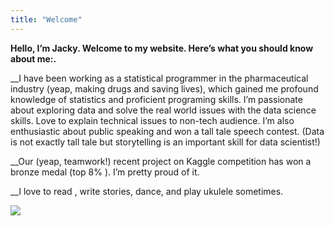 ```yaml
---
title: "Welcome"
---
```





__Hello, I'm Jacky.  Welcome to  my website.  Here’s what you should know about me:.__
 
__I have been working as a statistical programmer in the pharmaceutical  industry (yeap, making drugs and saving lives), which gained me profound knowledge of statistics and proficient programing skills. I'm passionate about exploring data and solve the real world issues with the data science skills. Love to explain technical issues to non-tech audience. I'm also enthusiastic about public speaking and won a tall tale speech contest. (Data is not exactly tall tale but storytelling is an important skill for data scientist!)
 
__Our (yeap, teamwork!) recent project on Kaggle competition has won a bronze medal (top 8% ). I'm pretty proud of it. 
 
__I love to read , write stories, dance, and play ukulele sometimes.  








![](data_science.jpg)